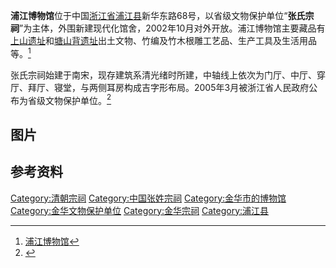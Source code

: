 {{coord|29|27|36|N|119|53|12|E|display=title|scale:10000}}
{{Infobox Museum
|name          = 浦江博物馆
|image         = Pujiang Zhangshi Zongci 2015.05.23 17-03-21.jpg
|established   = 2002年10月
|dissolved     = 
|location      = [[浙江省|浙江省]][[浦江县|浦江县]]新华东路68号
|type          = 
|visitors      = 
|director      = 
|curator       = 
|publictransit = 
|website       = 
}}
{{文物保护单位
| 级别 = 省级
| 省区市 = 浙江省
| 名称 = 张氏宗祠
| 图片 = Pujiang Zhangshi Zongci 2015.05.23 17-01-35.jpg
| 所在 = [[浦江县|浦江县]]
| 分类 = 古建筑
| 时代 = 清
| 编号 = 
| 登录 = 2006年2月7日
}}
'''浦江博物馆'''位于中国[[浙江省|浙江省]][[浦江县|浦江县]]新华东路68号，以省级文物保护单位“'''张氏宗祠'''”为主体，外围新建现代化馆舍，2002年10月对外开放。浦江博物馆主要藏品有[[上山遗址|上山遗址]]和[[塘山背遗址|塘山背遗址]]出土文物、竹编及竹木根雕工艺品、生产工具及生活用品等。<ref>[http://zjbwg.zjol.com.cn/zjbwg/system/2010/06/10/016678192.shtml 浦江博物馆]{{dead link|date=2018年3月 |bot=InternetArchiveBot |fix-attempted=yes }}</ref>

张氏宗祠始建于南宋，现存建筑系清光绪时所建，中轴线上依次为门厅、中厅、穿厅、拜厅、寝堂，与两侧耳房构成吉字形布局。2005年3月被浙江省人民政府公布为省级文物保护单位。<ref>{{Cite web |url=http://www.pj.gov.cn/zjpu/whzc/whyz/201505/t20150504_77548.html# |title=张氏宗祠 |access-date=2015-07-26 |archive-url=https://web.archive.org/web/20160304200405/http://www.pj.gov.cn/zjpu/whzc/whyz/201505/t20150504_77548.html# |archive-date=2016-03-04 |dead-url=yes }}</ref>

== 图片 ==

{{Gallery
|width = 300
|height = 
|lines = 1
|File:Pujiang Zhangshi Zongci 2015.05.23 17-02-22.jpg|张氏宗祠门厅
|File:Pujiang Zhangshi Zongci 2015.05.24 09-47-20.jpg|张氏宗祠中厅
|File:Pujiang Zhangshi Zongci 2015.05.24 09-49-35.jpg|张氏宗祠中厅
|File:Pujiang Zhangshi Zongci 2015.05.24 09-52-14.jpg|张氏宗祠穿厅
|File:Pujiang Zhangshi Zongci 2015.05.24 09-53-15.jpg|张氏宗祠拜厅
|File:Pujiang Zhangshi Zongci 2015.05.24 09-56-05.jpg|张氏宗祠寝堂
|File:Pujiang Museum 2015.05.24 09-30-48.jpg|浦江博物馆藏品——浦江竹编
|File:Pujiang Museum 2015.05.24 09-29-35.jpg|浦江博物馆藏品——浦江竹编
}}

== 参考资料 ==
{{Commonscat|Pujiang Museum}}
{{reflist}}

{{金华市境内的浙江省文物保护单位}}

{{DEFAULTSORT:P}}
[[Category:清朝宗祠|Category:清朝宗祠]]
[[Category:中国张姓宗祠|Category:中国张姓宗祠]]
[[Category:金华市的博物馆|Category:金华市的博物馆]]
[[Category:金华文物保护单位|Category:金华文物保护单位]]
[[Category:金华宗祠|Category:金华宗祠]]
[[Category:浦江县|Category:浦江县]]